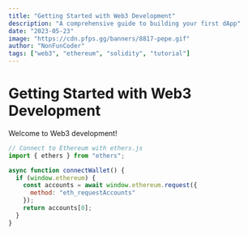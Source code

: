 ```yaml
---
title: "Getting Started with Web3 Development"
description: "A comprehensive guide to building your first dApp"
date: "2023-05-23"
image: "https://cdn.pfps.gg/banners/8817-pepe.gif"
author: "NonFunCoder"
tags: ["web3", "ethereum", "solidity", "tutorial"]
---
```


# Getting Started with Web3 Development

Welcome to Web3 development!

```javascript
// Connect to Ethereum with ethers.js
import { ethers } from "ethers";

async function connectWallet() {
  if (window.ethereum) {
    const accounts = await window.ethereum.request({ 
      method: "eth_requestAccounts" 
    });
    return accounts[0];
  }
}
```
